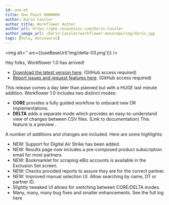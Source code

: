 ```yaml
---
id: one-oh
title: One Point OHHHHHH
author: Darin Cassler
author_title: Workflower Author
author_url: https://ghe.coxautoinc.com/Darin-Cassler
author_image_url: /Darin-Cassler/workflower-monorepo/img/darin.jpg
tags: [hola, docusaurus]
---
```





<img alt='' src={(useBaseUrl('img/delta-03.png'))} />

Hey folks, Workflower 1.0 has arrived!

- [Download the latest version here](https://pages.ghe.coxautoinc.com/Darin-Cassler/workflower-monorepo/). (GitHub access required)
- [Report issues  and request features here](https://ghe.coxautoinc.com/Darin-Cassler/workflower-monorepo/issues/new). (GitHub access required)

This release comes a day later than planned but with a HUGE last minute addition. Workflower 1.0 includes two distinct modes:

- **CORE** provides a fully guided workflow to onboard new DR implementations.
- **DELTA** adds a separate mode which provides an easy-to-understand view of changes between CSV files. (Link to documentation) This feature is a preview .

A number of additions and changes are included. Here are some highlights:

- NEW: Support for Digital Air Strike has been added.
- NEW: Results page now includes a pre-composed product subscription email for most partners.
- NEW: Bookmarklet for scraping eBiz accounts is available in the Exclusion Set screen.
- NEW: Checks provided reports to assure they are for the correct partner.
- NEW: Improved manual selection UI. Allow searching by name, DT or partner ID.
- Slightly tweaked UI allows for switching between CORE/DELTA modes.
- Many, many, many bug fixes and smaller enhancements. See the full log here
